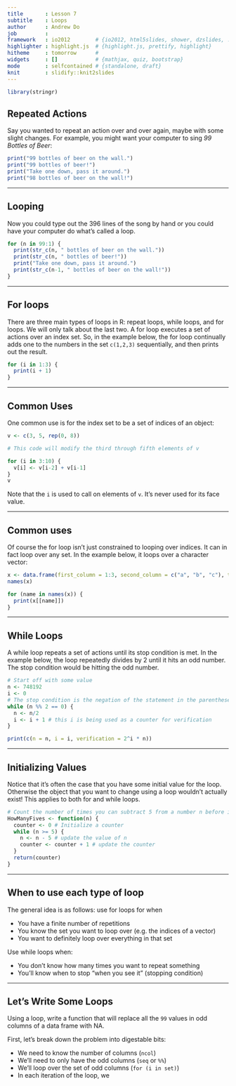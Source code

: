 ---
title       : Lesson 7
subtitle    : Loops
author      : Andrew Do
job         : 
framework   : io2012        # {io2012, html5slides, shower, dzslides, ...}
highlighter : highlight.js  # {highlight.js, prettify, highlight}
hitheme     : tomorrow      # 
widgets     : []            # {mathjax, quiz, bootstrap}
mode        : selfcontained # {standalone, draft}
knit        : slidify::knit2slides
---

```{r, echo = F}
library(stringr)
```

## Repeated Actions

Say you wanted to repeat an action over and over again, maybe with some slight changes.  For example, you might want your computer to sing _99 Bottles of Beer_:
```{r}
print("99 bottles of beer on the wall.")
print("99 bottles of beer!")
print("Take one down, pass it around.")
print("98 bottles of beer on the wall!")
```

---

## Looping

Now you could type out the 396 lines of the song by hand or you could have your computer do what's called a loop.
```{r}
for (n in 99:1) {
  print(str_c(n, " bottles of beer on the wall."))
  print(str_c(n, " bottles of beer!"))
  print("Take one down, pass it around.")
  print(str_c(n-1, " bottles of beer on the wall!"))
}
```

---

## For loops

There are three main types of loops in R: repeat loops, while loops, and for loops.  We will only talk about the last two.  A for loop executes a set of actions over an index set.  So, in the example below, the for loop continually adds one to the numbers in the set `c(1,2,3)` sequentially, and then prints out the result.

```{r}
for (i in 1:3) {
  print(i + 1)
}
```

---

## Common Uses

One common use is for the index set to be a set of indices of an object:
```{r}
v <- c(3, 5, rep(0, 8))

# This code will modify the third through fifth elements of v

for (i in 3:10) {
  v[i] <- v[i-2] + v[i-1]
}
v
```
Note that the `i` is used to call on elements of `v`.  It's never used for its face value.

---

## Common uses

Of course the for loop isn't just constrained to looping over indices.  It can in fact loop over any set.  In the example below, it loops over a character vector:

```{r}
x <- data.frame(first_column = 1:3, second_column = c("a", "b", "c"), third_column = 7:9)
names(x)

for (name in names(x)) {
  print(x[[name]])
}
```

---

## While Loops

A while loop repeats a set of actions until its stop condition is met.  In the example below, the loop repeatedly divides by 2 until it hits an odd number.  The stop condition would be hitting the odd number.

```{r}
# Start off with some value
n <- 748192
i <- 0
# The stop condition is the negation of the statement in the parentheses
while (n %% 2 == 0) {
  n <- n/2
  i <- i + 1 # this i is being used as a counter for verification
}

print(c(n = n, i = i, verification = 2^i * n))
```

---

## Initializing Values
Notice that it's often the case that you have some initial value for the loop.  Otherwise the object that you want to change using a loop wouldn't actually exist!  This applies to both for and while loops. 

```{r}
# Count the number of times you can subtract 5 from a number n before it's less than 5
HowManyFives <- function(n) {
  counter <- 0 # Initialize a counter
  while (n >= 5) {
    n <- n - 5 # update the value of n
    counter <- counter + 1 # update the counter
  }
  return(counter)
}
```

---

## When to use each type of loop

The general idea is as follows: use for loops for when

* You have a finite number of repetitions
* You know the set you want to loop over (e.g. the indices of a vector)
* You want to definitely loop over everything in that set

Use while loops when:

* You don't know how many times you want to repeat something
* You'll know when to stop "when you see it" (stopping condition)

---

## Let's Write Some Loops

Using a loop, write a function that will replace all the `99` values in odd columns of a data frame with NA.

First, let's break down the problem into digestable bits:

* We need to know the number of columns (`ncol`)
* We'll need to only have the odd columns (`seq` or `%%`)
* We'll loop over the set of odd columns (`for (i in set)`)
* In each iteration of the loop, we 

